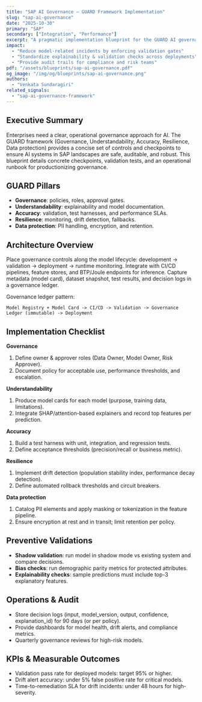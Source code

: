 ```yaml
---
title: "SAP AI Governance — GUARD Framework Implementation"
slug: "sap-ai-governance"
date: "2025-10-30"
primary: "SAP"
secondary: ["Integration", "Performance"]
excerpt: "A pragmatic implementation blueprint for the GUARD AI governance framework: Governance, Understandability, Accuracy, Resilience, and Data protection."
impact:
  - "Reduce model-related incidents by enforcing validation gates"
  - "Standardize explainability & validation checks across deployments"
  - "Provide audit trails for compliance and risk teams"
pdf: "/assets/blueprints/sap-ai-governance.pdf"
og_image: "/img/og/blueprints/sap-ai-governance.png"
authors:
  - "Venkata Sundaragiri"
related_signals:
  - "sap-ai-governance-framework"
---
```


## Executive Summary
Enterprises need a clear, operational governance approach for AI. The GUARD framework (Governance, Understandability, Accuracy, Resilience, Data protection) provides a concise set of controls and checkpoints to ensure AI systems in SAP landscapes are safe, auditable, and robust. This blueprint details concrete checkpoints, validation tests, and an operational runbook for productionizing governance.

## GUARD Pillars
- **Governance**: policies, roles, approval gates.  
- **Understandability**: explainability and model documentation.  
- **Accuracy**: validation, test harnesses, and performance SLAs.  
- **Resilience**: monitoring, drift detection, fallbacks.  
- **Data protection**: PII handling, encryption, and retention.

## Architecture Overview
Place governance controls along the model lifecycle: development → validation → deployment → runtime monitoring. Integrate with CI/CD pipelines, feature stores, and BTP/Joule endpoints for inference. Capture metadata (model card), dataset snapshot, test results, and decision logs in a governance ledger.

Governance ledger pattern:

```
Model Registry + Model Card -> CI/CD -> Validation -> Governance Ledger (immutable) -> Deployment
```

## Implementation Checklist
**Governance**
1. Define owner & approver roles (Data Owner, Model Owner, Risk Approver).  
2. Document policy for acceptable use, performance thresholds, and escalation.

**Understandability**
1. Produce model cards for each model (purpose, training data, limitations).  
2. Integrate SHAP/attention-based explainers and record top features per prediction.

**Accuracy**
1. Build a test harness with unit, integration, and regression tests.  
2. Define acceptance thresholds (precision/recall or business metric).

**Resilience**
1. Implement drift detection (population stability index, performance decay detection).  
2. Define automated rollback thresholds and circuit breakers.

**Data protection**
1. Catalog PII elements and apply masking or tokenization in the feature pipeline.  
2. Ensure encryption at rest and in transit; limit retention per policy.

## Preventive Validations
- **Shadow validation**: run model in shadow mode vs existing system and compare decisions.  
- **Bias checks**: run demographic parity metrics for protected attributes.  
- **Explainability checks**: sample predictions must include top-3 explanatory features.

## Operations & Audit
- Store decision logs (input, model_version, output, confidence, explanation_id) for 90 days (or per policy).  
- Provide dashboards for model health, drift alerts, and compliance metrics.  
- Quarterly governance reviews for high-risk models.

## KPIs & Measurable Outcomes
- Validation pass rate for deployed models: target 95% or higher.  
- Drift alert accuracy: under 5% false positive rate for critical models.  
- Time-to-remediation SLA for drift incidents: under 48 hours for high-severity.